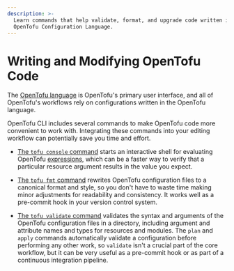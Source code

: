 ```yaml
---
description: >-
  Learn commands that help validate, format, and upgrade code written in the
  OpenTofu Configuration Language.
---
```


# Writing and Modifying OpenTofu Code

The [OpenTofu language](../../language/index.mdx) is OpenTofu's primary
user interface, and all of OpenTofu's workflows rely on configurations written
in the OpenTofu language.

OpenTofu CLI includes several commands to make OpenTofu code more convenient
to work with. Integrating these commands into your editing workflow can
potentially save you time and effort.

- [The `tofu console` command](../commands/console.mdx) starts an
  interactive shell for evaluating OpenTofu
  [expressions](../../language/expressions/index.mdx), which can be a faster way
  to verify that a particular resource argument results in the value you expect.

- [The `tofu fmt` command](../commands/fmt.mdx) rewrites OpenTofu
  configuration files to a canonical format and style, so you don't have to
  waste time making minor adjustments for readability and consistency. It works
  well as a pre-commit hook in your version control system.

- [The `tofu validate` command](../commands/validate.mdx) validates the
  syntax and arguments of the OpenTofu configuration files in a directory,
  including argument and attribute names and types for resources and modules.
  The `plan` and `apply` commands automatically validate a configuration before
  performing any other work, so `validate` isn't a crucial part of the core
  workflow, but it can be very useful as a pre-commit hook or as part of a
  continuous integration pipeline.
